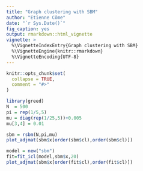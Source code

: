 ```yaml
---
title: "Graph clustering with SBM"
author: "Etienne Côme"
date: "`r Sys.Date()`"
fig_caption: yes
output: rmarkdown::html_vignette
vignette: >
  %\VignetteIndexEntry{Graph clustering with SBM}
  %\VignetteEngine{knitr::rmarkdown}
  %\VignetteEncoding{UTF-8}
---
```


```r
knitr::opts_chunk$set(
  collapse = TRUE,
  comment = "#>"
)
```

```r
library(greed)
N  = 500
pi = rep(1/5,5)
mu = diag(rep(1/25,5))+0.005
mu[3,4] = 0.01

sbm = rsbm(N,pi,mu)
plot_adjmat(sbm$x[order(sbm$cl),order(sbm$cl)])

```


```r
model = new("sbm")
fit=fit_icl(model,sbm$x,20)
plot_adjmat(sbm$x[order(fit$cl),order(fit$cl)])

```
